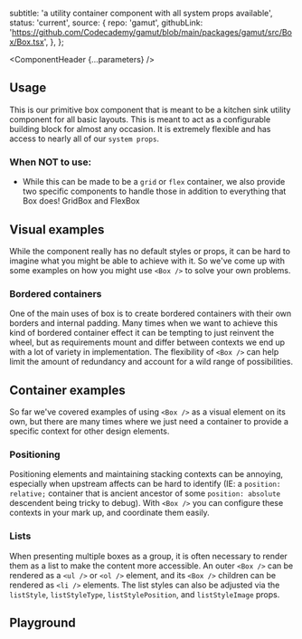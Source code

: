 


  subtitle: 'a utility container component with all system props available',
  status: 'current',
  source: {
    repo: 'gamut',
    githubLink:
      'https://github.com/Codecademy/gamut/blob/main/packages/gamut/src/Box/Box.tsx',
  },
};

<Meta of={BoxStories} />

<ComponentHeader {...parameters} />

## Usage

This is our primitive box component that is meant to be a kitchen sink utility component for all basic layouts. This is meant to act as a configurable building block for almost any occasion. It is extremely flexible and has access to nearly all of our `system props`.

### When NOT to use:

- While this can be made to be a `grid` or `flex` container, we also provide two
  specific components to handle those in addition to everything that Box does! <LinkTo id="Layouts/Boxes/GridBox">GridBox</LinkTo> and <LinkTo id="Layouts/Boxes/FlexBox">FlexBox</LinkTo>

## Visual examples

While the component really has no default styles or props, it can be hard to imagine what you might be able to achieve with it. So we've come up with some examples on how you might use `<Box />` to solve your own problems.

### Bordered containers

One of the main uses of box is to create bordered containers with their own borders and internal padding. Many times when we want to achieve this kind of bordered container effect it can be tempting to just reinvent the wheel, but as requirements mount and differ between contexts we end up with a lot of variety in implementation. The flexibility of `<Box />` can help limit the amount of redundancy and account for a wild range of possibilities.

<Canvas of={BoxStories.Bordered} />

## Container examples

So far we've covered examples of using `<Box />` as a visual element on its own, but there are many times where we just need a container to provide a specific context for other design elements.

### Positioning

Positioning elements and maintaining stacking contexts can be annoying, especially when upstream affects can be hard to identify (IE: a `position: relative;` container that is ancient ancestor of some `position: absolute` descendent being tricky to debug). With `<Box />` you can configure these contexts in your mark up, and coordinate them easily.

<Canvas of={BoxStories.Positioning} />

### Lists

When presenting multiple boxes as a group, it is often necessary to render them as a list to make the content more accessible. An outer `<Box />` can be rendered as a `<ul />` or `<ol />` element, and its `<Box />` children can be rendered as `<li />` elements. The list styles can also be adjusted via the `listStyle`, `listStyleType`, `listStylePosition`, and `listStyleImage` props.

<Canvas of={BoxStories.Lists} />

## Playground

<Canvas sourceState="shown">
  <Story of={BoxStories.Default} />
</Canvas>

<Controls />
